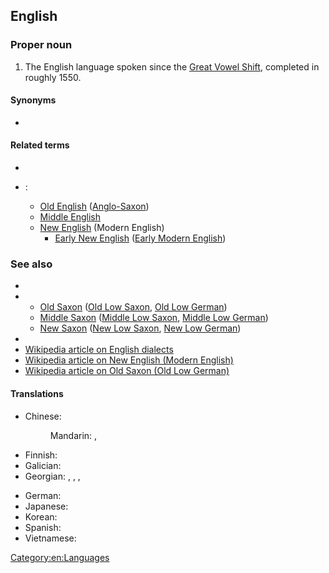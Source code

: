 ==English==

===Proper noun===
{{head|en|proper noun|head=[[modern|Modern]] [[English]]}}

# The English language spoken since the [[Great Vowel Shift]], completed in roughly 1550.

====Synonyms====
* {{l|en|New English}}

====Related terms====
* {{l|en|Anglian}}
* {{l|en|English}}:
** [[Old English]] ([[Anglo-Saxon]])
** [[Middle English]]
** [[New English]] (Modern English)
*** [[Early New English]] ([[Early Modern English]])

===See also===
* {{l|en|Jutish}}
* {{l|en|Saxon}}
** [[Old Saxon]] ([[Old Low Saxon]], [[Old Low German]])
** [[Middle Saxon]] ([[Middle Low Saxon]], [[Middle Low German]])
** [[New Saxon]] ([[New Low Saxon]], [[New Low German]])
* {{l|en|Upper Saxon}}
* [[w:English dialects|Wikipedia article on English dialects]]
* [[w:Modern English|Wikipedia article on New English (Modern English)]]
* [[w:Old Saxon|Wikipedia article on Old Saxon (Old Low German)]]

====Translations====
{{trans-top|English spoken since the Great Vowel Shift}}
* Chinese:
*: Mandarin: {{t+|cmn|現代英語|sc=Hani}}, {{t+|cmn|现代英语|tr=Xiàndài Yīngyǔ|sc=Hani}}
* Finnish: {{t|fi|nykyenglanti}}
* Galician: {{t|gl|inglés moderno|m}}
* Georgian: {{t|ka|თანამედროვე ინგლისური}}, {{t|ka|თანამედროვე ინგლისური ენა}}, {{t|ka|ახალი ინგლისური ენა}}, {{t|ka|ახალინგლისური}}
{{trans-mid}}
* German: {{t|de|Neuenglisch|n}}
* Japanese: {{t-needed|ja}}
* Korean: {{t-needed|ko}}
* Spanish: {{t|es|inglés moderno|m}}
* Vietnamese: {{t-needed|vi}}
{{trans-bottom}}

[[Category:en:Languages]]